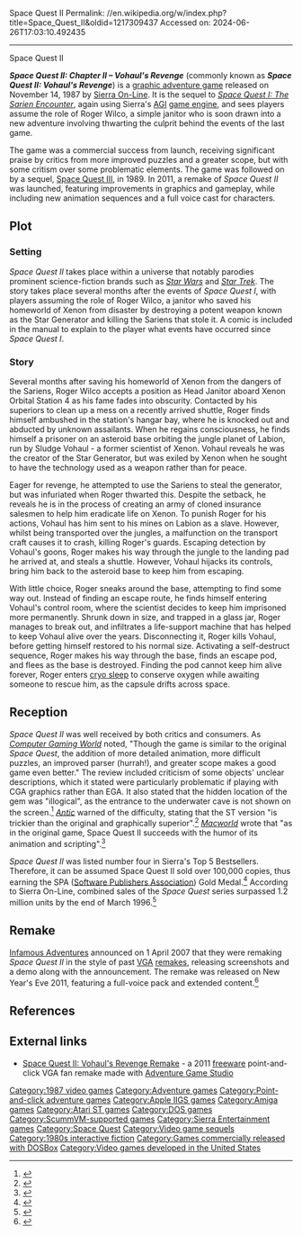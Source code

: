 Space Quest II
Permalink: //en.wikipedia.org/w/index.php?title=Space_Quest_II&oldid=1217309437
Accessed on: 2024-06-26T17:03:10.492435



------
Space Quest II
{{Infobox video game
|title = Space Quest II:<br />Chapter II – Vohaul's Revenge
|image = Sq2 boxart.jpg
|developer = [[Sierra Entertainment|Sierra On-Line]]
|publisher = Sierra On-Line
|designer = [[Scott Murphy (video game designer)|Scott Murphy]]<br />[[Mark Crowe]]
|programmer = Scott Murphy
|artist = Mark Crowe
|engine = [[Adventure Game Interpreter|AGI]]
|series = ''[[Space Quest]]''
|released = November 14, 1987
|genre = [[Adventure game|Adventure]]
|modes = [[Single-player]]
|platforms = [[DOS]],<ref>{{cite web|first=Steven|last=Kosek|url=https://www.newspapers.com/clip/89520156/chicago-tribune/|title=Here are the absolute, absolute latest computer games|newspaper=[[Chicago Tribune]]|page=210|date=December 11, 1987|accessdate=November 25, 2021|via=[[Newspapers.com]]}}</ref> [[Macintosh]], [[Apple II]], [[Apple IIGS]], [[Amiga]], [[Atari ST]]
}}

'''''Space Quest II: Chapter II – Vohaul's Revenge''''' (commonly known as '''''Space Quest II: Vohaul's Revenge''''') is a [[graphic adventure game]] released on November 14, 1987 by [[Sierra Entertainment|Sierra On-Line]]. It is the sequel to ''[[Space Quest I: The Sarien Encounter]]'', again using Sierra's [[Adventure Game Interpreter|AGI]] [[game engine]], and sees players assume the role of Roger Wilco, a simple janitor who is soon drawn into a new adventure involving thwarting the culprit behind the events of the last game.

The game was a commercial success from launch, receiving significant praise by critics from more improved puzzles and a greater scope, but with some critism over some problematic elements. The game was followed on by a sequel, [[Space Quest III]], in 1989. In 2011, a remake of ''Space Quest II'' was launched, featuring improvements in graphics and gameplay, while including new animation sequences and a full voice cast for characters. 

== Plot ==
===Setting===
''Space Quest II'' takes place within a universe that notably parodies prominent science-fiction brands such as ''[[Star Wars]]'' and ''[[Star Trek]]''. The story takes place several months after the events of ''Space Quest I'', with players assuming the role of Roger Wilco, a janitor who saved his homeworld of Xenon from disaster by destroying a potent weapon known as the Star Generator and killing the Sariens that stole it. A comic is included in the manual to explain to the player what events have occurred since ''Space Quest I''.

===Story===
Several months after saving his homeworld of Xenon from the dangers of the Sariens, Roger Wilco accepts a position as Head Janitor aboard Xenon Orbital Station 4 as his fame fades into obscurity. Contacted by his superiors to clean up a mess on a recently arrived shuttle, Roger finds himself ambushed in the station's hangar bay, where he is knocked out and abducted by unknown assailants. When he regains consciousness, he finds himself a prisoner on an asteroid base orbiting the jungle planet of Labion, run by Sludge Vohaul - a former scientist of Xenon. Vohaul reveals he was the creator of the Star Generator, but was exiled by Xenon when he sought to have the technology used as a weapon rather than for peace.

Eager for revenge, he attempted to use the Sariens to steal the generator, but was infuriated when Roger thwarted this. Despite the setback, he reveals he is in the process of creating an army of cloned insurance salesmen to help him eradicate life on Xenon. To punish Roger for his actions, Vohaul has him sent to his mines on Labion as a slave. However, whilst being transported over the jungles, a malfunction on the transport craft causes it to crash, killing Roger's guards. Escaping detection by Vohaul's goons, Roger makes his way through the jungle to the landing pad he arrived at, and steals a shuttle. However, Vohaul hijacks its controls, bring him back to the asteroid base to keep him from escaping.

With little choice, Roger sneaks around the base, attempting to find some way out. Instead of finding an escape route, he finds himself entering Vohaul's control room, where the scientist decides to keep him imprisoned more permanently. Shrunk down in size, and trapped in a glass jar, Roger manages to break out, and infiltrates a life-support machine that has helped to keep Vohaul alive over the years. Disconnecting it, Roger kills Vohaul, before getting himself restored to his normal size. Activating a self-destruct sequence, Roger makes his way through the base, finds an escape pod, and flees as the base is destroyed. Finding the pod cannot keep him alive forever, Roger enters [[cryo sleep]] to conserve oxygen while awaiting someone to rescue him, as the capsule drifts across space.

== Reception ==
''Space Quest II'' was well received by both critics and consumers. As ''[[Computer Gaming World]]'' noted, "Though the game is similar to the original ''Space Quest'', the addition of more detailed animation, more difficult puzzles, an improved parser (hurrah!), and greater scope makes a good game even better." The review included criticism of some objects' unclear descriptions, which it stated were particularly problematic if playing with CGA graphics rather than EGA. It also stated that the hidden location of the gem was "illogical", as the entrance to the underwater cave is not shown on the screen.<ref name="CGW">{{Cite news | date = July 1988 | last = Seacat | first = Douglas | magazine = [[Computer Gaming World]] | title = As Welcome As An Insurance Salesman: "Space Quest II: Vohaul's Revenge" | pages = 18, 46 }}</ref> ''[[Antic (magazine)|Antic]]'' warned of the difficulty, stating that the ST version "is trickier than the original and graphically superior".<ref name="teverbaugh198807">{{Cite magazine |last=Teverbaugh |first=Rick |date=July 1988 |title=ST Games Gallery: Hunt For Red October, Arctic Fox, Oids, Police Quest, Space Quest II, Slaygon, Beyond Zork |url=https://www.atarimagazines.com/v7n3/stgamesgallery.html |magazine=Antic |access-date=2020-05-09}}</ref> ''[[Macworld]]'' wrote that "as in the original game, Space Quest II succeeds with the humor of its animation and scripting".<ref name="mccandless198903">{{cite news | url=https://archive.org/stream/MacWorld_8903_March_1989#page/n193/mode/2up | title=Animated Adventure Games | work=Macworld | date=March 1989 | access-date=20 August 2016 | author=McCandless, Keith | pages=183}}</ref>

''Space Quest II'' was listed number four in Sierra's Top 5 Bestsellers. Therefore, it can be assumed Space Quest II sold over 100,000 copies, thus earning the SPA ([[Software Publishers Association]]) Gold Medal.<ref>{{cite web|url=http://www.spacequest.net/sq2/funfacts/ |title=Space Quest 2 Fun Facts |publisher=SpaceQuest.Net |access-date=2009-07-17}}</ref> According to Sierra On-Line, combined sales of the ''Space Quest'' series surpassed 1.2 million units by the end of March 1996.<ref name=sierrasales>{{cite report | date = March 31, 1996 | title = Sierra On-Line Form 10-K |archive-url=https://web.archive.org/web/20180416004925/https://www.sec.gov/Archives/edgar/data/724991/0000891020-96-000721.txt | url=https://www.sec.gov/Archives/edgar/data/724991/0000891020-96-000721.txt | archive-date=April 16, 2018 | location=[[Bellevue, Washington]] | pages=7–9 }}</ref>

== Remake ==
[[Infamous Adventures]] announced on 1 April 2007 that they were remaking ''Space Quest II'' in the style of past [[VGA]] [[Video game remake|remakes]], releasing screenshots and a demo along with the announcement. The remake was released on New Year's Eve 2011, featuring a full-voice pack and extended content.<ref>{{cite web |url=http://www.adventuregamers.com/newsitem.php?id=1424 |title=Infamous Adventures giving Wilco a facelift! |publisher=Adventure Gamers |author=Luke Jenson |date=2007-04-01 }}</ref>

== References ==
{{Reflist|30em}}

==External links==
* [https://infamousadventures.itch.io/space-quest-ii-vga-remake Space Quest II: Vohaul's Revenge Remake] - a 2011 [[freeware]] point-and-click VGA fan remake made with [[Adventure Game Studio]]

{{Space Quest series}}
{{Sierra Adventure Games|Space Quest}}

[[Category:1987 video games]]
[[Category:Adventure games]]
[[Category:Point-and-click adventure games]]
[[Category:Apple IIGS games]]
[[Category:Amiga games]]
[[Category:Atari ST games]]
[[Category:DOS games]]
[[Category:ScummVM-supported games]]
[[Category:Sierra Entertainment games]]
[[Category:Space Quest]]
[[Category:Video game sequels]]
[[Category:1980s interactive fiction]]
[[Category:Games commercially released with DOSBox]]
[[Category:Video games developed in the United States]]